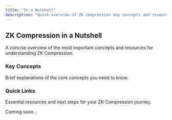 ```yaml
---
title: "In a Nutshell"
description: "Quick overview of ZK Compression key concepts and resources"
---
```


## ZK Compression in a Nutshell

A concise overview of the most important concepts and resources for understanding ZK Compression.

### Key Concepts

Brief explanations of the core concepts you need to know.

### Quick Links

Essential resources and next steps for your ZK Compression journey.

Coming soon...
